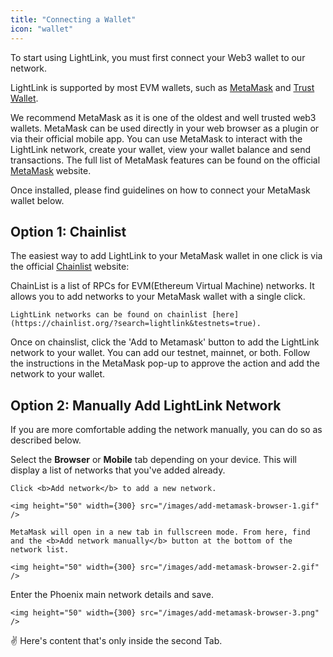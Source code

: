 ```yaml
---
title: "Connecting a Wallet"
icon: "wallet"
---
```


To start using LightLink, you must first connect your Web3 wallet to our network.

LightLink is supported by most EVM wallets, such as [MetaMask](https://metamask.io) and [Trust Wallet](https://trustwallet.com).

We recommend MetaMask as it is one of the oldest and well trusted web3 wallets. MetaMask can be used directly in your web browser as a plugin or via their official mobile app. You can use MetaMask to interact with the LightLink network,
create your wallet, view your wallet balance and send transactions. The full list of MetaMask features can be found on the official [MetaMask](https://metamask.io) website.

Once installed, please find guidelines on how to connect your MetaMask wallet below.

## Option 1: Chainlist

The easiest way to add LightLink to your MetaMask wallet in one click is via the official [Chainlist](https://chainlist.org/?search=lightlink&testnets=true) website:

<Steps>
  <Step title="Go to Chainlist">
    ChainList is a list of RPCs for EVM(Ethereum Virtual Machine) networks. It
    allows you to add networks to your MetaMask wallet with a single click.

    LightLink networks can be found on chainlist [here](https://chainlist.org/?search=lightlink&testnets=true).

  </Step>
  <Step title="Add to Metamask">
    Once on chainslist, click the 'Add to Metamask' button to add the LightLink network to your wallet. You can add our testnet, mainnet, or both.
  </Step>
  <Step title="Approve action in Metamask">
    Follow the instructions in the MetaMask pop-up to approve the action and add the network to your wallet.
  </Step>
</Steps>

## Option 2: Manually Add LightLink Network

If you are more comfortable adding the network manually, you can do so as described below.

<Tip>
  Select the <b>Browser</b> or <b>Mobile</b> tab depending on your device.
</Tip>

<Tabs>
  <Tab title="Browser">
<Steps>
  <Step title="Click on the network selector button">
    This will display a list of networks that you've added already.

    Click <b>Add network</b> to add a new network.

    <img height="50" width={300} src="/images/add-metamask-browser-1.gif" />

  </Step>
  <Step title="Click Add a network manually">

    MetaMask will open in a new tab in fullscreen mode. From here, find and the <b>Add network manually</b> button at the bottom of the network list.

    <img height="50" width={300} src="/images/add-metamask-browser-2.gif" />

  </Step>
  <Step title="Enter network details">
    Enter the Phoenix main network details and save.

    <img height="50" width={300} src="/images/add-metamask-browser-3.png" />

  </Step>
</Steps>
  </Tab>
  <Tab title="Mobile">✌️ Here's content that's only inside the second Tab.</Tab>
</Tabs>
